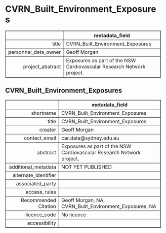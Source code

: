 CVRN_Built_Environment_Exposures
===
<!-- html table generated in R 3.6.0 by xtable 1.8-4 package -->
<!-- Fri May 22 19:14:48 2020 -->
<table border=1>
<tr> <th>  </th> <th> metadata_field </th>  </tr>
  <tr> <td align="right"> title </td> <td> CVRN_Built_Environment_Exposures </td> </tr>
  <tr> <td align="right"> personnel_data_owner </td> <td> Geoff Morgan </td> </tr>
  <tr> <td align="right"> project_abstract </td> <td> Exposures as part of the NSW Cardiovascular Research Network project. </td> </tr>
   </table>



CVRN_Built_Environment_Exposures
---
<!-- html table generated in R 3.6.0 by xtable 1.8-4 package -->
<!-- Fri May 22 19:14:48 2020 -->
<table border=1>
<tr> <th>  </th> <th> metadata_field </th>  </tr>
  <tr> <td align="right"> shortname </td> <td> CVRN_Built_Environment_Exposures </td> </tr>
  <tr> <td align="right"> title </td> <td> CVRN_Built_Environment_Exposures </td> </tr>
  <tr> <td align="right"> creator </td> <td> Geoff Morgan </td> </tr>
  <tr> <td align="right"> contact_email </td> <td> car.data@sydney.edu.au </td> </tr>
  <tr> <td align="right"> abstract </td> <td> Exposures as part of the NSW Cardiovascular Research Network project. </td> </tr>
  <tr> <td align="right"> additional_metadata </td> <td> NOT YET PUBLISHED </td> </tr>
  <tr> <td align="right"> alternate_identifier </td> <td>  </td> </tr>
  <tr> <td align="right"> associated_party </td> <td>  </td> </tr>
  <tr> <td align="right"> access_rules </td> <td>  </td> </tr>
  <tr> <td align="right"> Recommended Citation </td> <td> Geoff Morgan, NA, CVRN_Built_Environment_Exposures, NA </td> </tr>
  <tr> <td align="right"> licence_code </td> <td> No licence </td> </tr>
  <tr> <td align="right"> accessibility </td> <td>  </td> </tr>
   </table>


